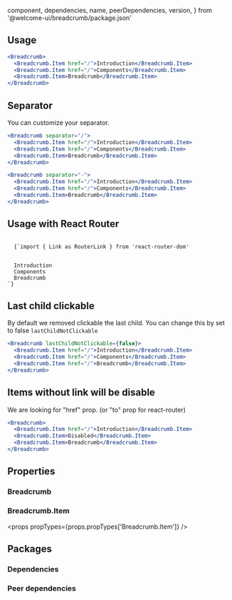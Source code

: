 
  component,
  dependencies,
  name,
  peerDependencies,
  version,
} from '@welcome-ui/breadcrumb/package.json'

<showcase
  version={version}
  name={name}
  component={component}
  description="Allows user to help understanding page location within the hierarchical structure of a website."
/>

## Usage

```jsx
<Breadcrumb>
  <Breadcrumb.Item href="/">Introduction</Breadcrumb.Item>
  <Breadcrumb.Item href="/">Components</Breadcrumb.Item>
  <Breadcrumb.Item>Breadcrumb</Breadcrumb.Item>
</Breadcrumb>
```

## Separator

You can customize your separator.

```jsx
<Breadcrumb separator="/">
  <Breadcrumb.Item href="/">Introduction</Breadcrumb.Item>
  <Breadcrumb.Item href="/">Components</Breadcrumb.Item>
  <Breadcrumb.Item>Breadcrumb</Breadcrumb.Item>
</Breadcrumb>

<Breadcrumb separator="-">
  <Breadcrumb.Item href="/">Introduction</Breadcrumb.Item>
  <Breadcrumb.Item href="/">Components</Breadcrumb.Item>
  <Breadcrumb.Item>Breadcrumb</Breadcrumb.Item>
</Breadcrumb>
```

## Usage with React Router

<code>
  {`import { Link as RouterLink } from 'react-router-dom'

<Breadcrumb>
  <Breadcrumb.Item as={RouterLink} to="/">Introduction</Breadcrumb.Item>
  <Breadcrumb.Item as={RouterLink} to="/components">Components</Breadcrumb.Item>
  <Breadcrumb.Item as={RouterLink} to='/components/breadcrumb'>Breadcrumb</Breadcrumb.Item>
</Breadcrumb>`}
</code>

## Last child clickable

By default we removed clickable the last child. You can change this by set to false `lastChildNotClickable`

```jsx
<Breadcrumb lastChildNotClickable={false}>
  <Breadcrumb.Item href="/">Introduction</Breadcrumb.Item>
  <Breadcrumb.Item href="/">Components</Breadcrumb.Item>
  <Breadcrumb.Item href="/">Breadcrumb</Breadcrumb.Item>
</Breadcrumb>
```

## Items without link will be disable

We are looking for "href" prop. (or "to" prop for react-router)

```jsx
<Breadcrumb>
  <Breadcrumb.Item href="/">Introduction</Breadcrumb.Item>
  <Breadcrumb.Item>Disabled</Breadcrumb.Item>
  <Breadcrumb.Item>Breadcrumb</Breadcrumb.Item>
</Breadcrumb>
```

## Properties

### Breadcrumb

<props propTypes={props.propTypes.Breadcrumb} />

### Breadcrumb.Item

<props propTypes={props.propTypes['Breadcrumb.Item']} />

## Packages

### Dependencies

<dependencies dependencies={dependencies} />

### Peer dependencies

<dependencies dependencies={peerDependencies} />

<pagination />
